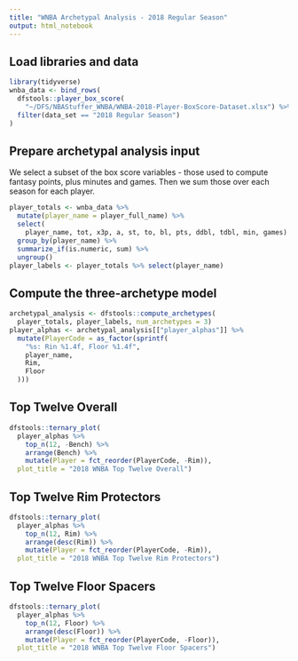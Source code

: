 ```yaml
---
title: "WNBA Archetypal Analysis - 2018 Regular Season"
output: html_notebook
---
```


## Load libraries and data
```r
library(tidyverse)
wnba_data <- bind_rows(
  dfstools::player_box_score(
    "~/DFS/NBAStuffer_WNBA/WNBA-2018-Player-BoxScore-Dataset.xlsx") %>% 
  filter(data_set == "2018 Regular Season")
)


```

## Prepare archetypal analysis input
We select a subset of the box score variables - those used to compute 
fantasy points, plus minutes and games. Then we sum those over each
season for each player.
```r
player_totals <- wnba_data %>% 
  mutate(player_name = player_full_name) %>% 
  select(
    player_name, tot, x3p, a, st, to, bl, pts, ddbl, tdbl, min, games) %>% 
  group_by(player_name) %>% 
  summarize_if(is.numeric, sum) %>% 
  ungroup()
player_labels <- player_totals %>% select(player_name)

```

## Compute the three-archetype model
```r
archetypal_analysis <- dfstools::compute_archetypes(
  player_totals, player_labels, num_archetypes = 3)
player_alphas <- archetypal_analysis[["player_alphas"]] %>% 
  mutate(PlayerCode = as_factor(sprintf(
    "%s: Rin %1.4f, Floor %1.4f",
    player_name, 
    Rim, 
    Floor
  )))

```

## Top Twelve Overall
```r
dfstools::ternary_plot(
  player_alphas %>% 
    top_n(12, -Bench) %>% 
    arrange(Bench) %>% 
    mutate(Player = fct_reorder(PlayerCode, -Rim)), 
  plot_title = "2018 WNBA Top Twelve Overall")

```

## Top Twelve Rim Protectors
```r
dfstools::ternary_plot(
  player_alphas %>% 
    top_n(12, Rim) %>% 
    arrange(desc(Rim)) %>% 
    mutate(Player = fct_reorder(PlayerCode, -Rim)), 
  plot_title = "2018 WNBA Top Twelve Rim Protectors")

```

## Top Twelve Floor Spacers
```r
dfstools::ternary_plot(
  player_alphas %>% 
    top_n(12, Floor) %>% 
    arrange(desc(Floor)) %>% 
    mutate(Player = fct_reorder(PlayerCode, -Floor)), 
  plot_title = "2018 WNBA Top Twelve Floor Spacers")

```
